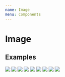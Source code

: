 ```yaml
---
name: Image
menu: Components
---
```



# Image

<PropsTable of={Image} />

## Examples

<Playground>
    <Image
        size="lg"
        src="https://placeholdit.imgix.net/~text?txtsize=33&txt=image&w=180&h=180" 
    />
</Playground>

<Playground>
    <Image
        size="md"
        src="https://placeholdit.imgix.net/~text?txtsize=33&txt=image&w=180&h=180" 
    />
</Playground>

<Playground>
    <Image
        size="sm"
        src="https://placeholdit.imgix.net/~text?txtsize=33&txt=image&w=180&h=180" 
    />
</Playground>

<Playground>
    <Image
        size="lg"
        rounded
        src="https://placeholdit.imgix.net/~text?txtsize=33&txt=image&w=180&h=180" 
    />
</Playground>

<Playground>
    <Image
        size="md"
        rounded
        src="https://placeholdit.imgix.net/~text?txtsize=33&txt=image&w=180&h=180" 
    />
</Playground>

<Playground>
    <Image
        size="sm"
        rounded
        src="https://placeholdit.imgix.net/~text?txtsize=33&txt=image&w=180&h=180" 
    />
</Playground>

<Playground>
    <Image
        size="lg"
        circled
        src="https://placeholdit.imgix.net/~text?txtsize=33&txt=image&w=180&h=180" 
    />
</Playground>

<Playground>
    <Image
        size="md"
        circled
        src="https://placeholdit.imgix.net/~text?txtsize=33&txt=image&w=180&h=180" 
    />
</Playground>

<Playground>
    <Image
        size="sm"
        circled
        src="https://placeholdit.imgix.net/~text?txtsize=33&txt=image&w=180&h=180" 
    />
</Playground>